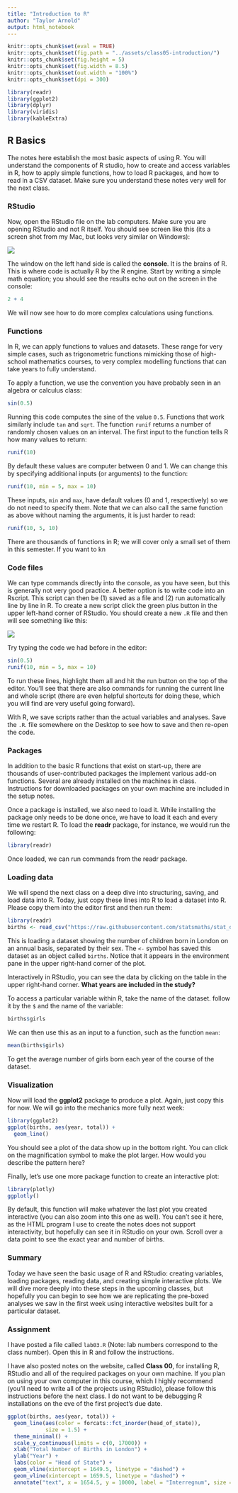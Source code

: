 ```yaml
---
title: "Introduction to R"
author: "Taylor Arnold"
output: html_notebook
---
```


```r
knitr::opts_chunk$set(eval = TRUE)
knitr::opts_chunk$set(fig.path = "../assets/class05-introduction/")
knitr::opts_chunk$set(fig.height = 5)
knitr::opts_chunk$set(fig.width = 8.5)
knitr::opts_chunk$set(out.width = "100%")
knitr::opts_chunk$set(dpi = 300)
```

```r
library(readr)
library(ggplot2)
library(dplyr)
library(viridis)
library(kableExtra)
```

## R Basics

The notes here establish the most basic aspects of using
R. You will understand the components of R studio,
how to create and access variables in R, how to apply simple
functions, how to load R packages, and how to read in a CSV
dataset. Make sure you understand these notes very well for
the next class.


### RStudio

Now, open the RStudio file on the lab computers. Make sure you are opening
RStudio and not R itself. You should see screen like this (its a screen
shot from my Mac, but looks very similar on Windows):

![](../assets/img/r-interface-2016.png)

The window on the left hand side is called the **console**. It is the brains
of R. This is where code is actually R by the R engine. Start by writing a
simple math equation; you should see the results echo out on the screen in the
console:

```r
2 + 4
```

We will now see how to do more complex calculations using functions.

### Functions

In R, we can apply functions to values and datasets. These range for
very simple cases, such as trigonometric functions mimicking those of
high-school mathematics courses, to very complex modelling functions
that can take years to fully understand.

To apply a function, we use the convention you have probably seen in
an algebra or calculus class:

```r
sin(0.5)
```

Running this code computes the sine of the value `0.5`. Functions
that work similarly include `tan` and `sqrt`. The function `runif`
returns a number of randomly chosen values on an interval. The first
input to the function tells R how many values to return:

```r
runif(10)
```

By default these values are computer between 0 and 1. We can change
this by specifying additional inputs (or arguments) to the function:

```r
runif(10, min = 5, max = 10)
```

These inputs, `min` and `max`, have default values (0 and 1, respectively)
so we do not need to specify them. Note that we can also call the same
function as above without naming the arguments, it is just harder to read:

```r
runif(10, 5, 10)
```

There are thousands of functions in R; we will cover only a small set
of them in this semester. If you want to kn

### Code files

We can type commands directly into the console, as you have seen, but this is
generally not very good practice. A better option is to write code into an
Rscript. This script can then be (1) saved as a file and (2) run automatically
line by line in R. To create a new script click the green plus button in the
upper left-hand corner of RStudio. You should create a new `.R` file and then
will see something like this:

![](../assets/img/intro-rstudio.png)

Try typing the code we had before in the editor:

```r
sin(0.5)
runif(10, min = 5, max = 10)
```

To run these lines, highlight them all and hit the run button on the top of
the editor. You'll see that there are also commands for running the current
line and whole script (there are even helpful shortcuts for doing these, which
you will find are very useful going forward).

With R, we save scripts rather than the actual variables and analyses. Save
the `.R`. file somewhere on the Desktop to see how to save and then re-open
the code.

### Packages

In addition to the basic R functions that exist on start-up,
there are thousands of user-contributed packages the implement
various add-on functions. Several are already installed on the machines
in class. Instructions for downloaded packages on your own
machine are included in the setup notes.

Once a package is installed, we also need to load it. While
installing the package only needs to be done once, we have to
load it each and every time we restart R. To load the **readr**
package, for instance, we would run the following:

```r
library(readr)
```

Once loaded, we can run commands from the readr package.

### Loading data

We will spend the next class on a deep dive into structuring, saving, and
load data into R. Today, just copy these lines into R to load a dataset into
R. Please copy them into the editor first and then run them:

```r
library(readr)
births <- read_csv("https://raw.githubusercontent.com/statsmaths/stat_data/gh-pages/arbuthnot.csv")
```

This is loading a dataset showing the number of children born in London on
an annual basis, separated by their sex. The `<-` symbol has saved this dataset
as an object called `births`. Notice that it appears in the environment pane in
the upper right-hand corner of the plot.

Interactively in RStudio, you can see the data by clicking on the table in the
upper right-hand corner. **What years are included in the study?**

To access a particular variable within R, take the name of the dataset.
follow it by the `$` and the name of the variable:

```r
births$girls
```

We can then use this as an input to a function, such as the function `mean`:

```r
mean(births$girls)
```

To get the average number of girls born each year of the course of the dataset.

### Visualization

Now will load the **ggplot2** package to produce a plot. Again, just
copy this for now. We will go into the mechanics more fully next week:

```r
library(ggplot2)
ggplot(births, aes(year, total)) +
  geom_line()
```

You should see a plot of the data show up in the bottom right. You can click
on the magnification symbol to make the plot larger. How would you describe
the pattern here?

Finally, let's use one more package function to create an interactive plot:

```r
library(plotly)
ggplotly()
```

By default, this function will make whatever the last plot you created
interactive (you can also zoom into this one as well). You can't see it here,
as the HTML program I use to create the notes does not support interactivity,
but hopefully can see it in RStudio on your own. Scroll over a data point to
see the exact year and number of births.

### Summary

Today we have seen the basic usage of R and RStudio: creating variables,
loading packages, reading data, and creating simple interactive plots. We
will dive more deeply into these steps in the upcoming classes, but hopefully
you can begin to see how we are replicating the pre-boxed analyses we saw in
the first week using interactive websites built for a particular dataset.

### Assignment

I have posted a file called `lab03.R` (Note: lab numbers correspond to the class
number). Open this in R and follow the instructions.

I have also posted notes on the website, called **Class 00**, for installing R,
RStudio and all of the required packages on your own machine. If you plan on
using your own computer in this course, which I highly recommend (you'll need
to write all of the projects using RStudio), please follow this instructions
before the next class. I do not want to be debugging R installations on the
eve of the first project's due date.


```r
ggplot(births, aes(year, total)) +
  geom_line(aes(color = forcats::fct_inorder(head_of_state)),
            size = 1.5) +
  theme_minimal() +
  scale_y_continuous(limits = c(0, 17000)) +
  xlab("Total Number of Births in London") +
  ylab("Year") +
  labs(color = "Head of State") +
  geom_vline(xintercept = 1649.5, linetype = "dashed") +
  geom_vline(xintercept = 1659.5, linetype = "dashed") +
  annotate("text", x = 1654.5, y = 10000, label = "Interregnum", size = 3)
```





